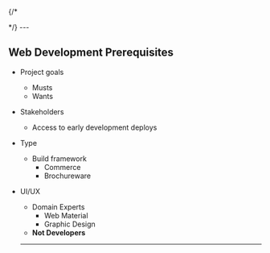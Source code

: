 {/*

<PageHead />
*/}
---


## Web Development Prerequisites

<CreateHead />

- Project goals
  - Musts
  - Wants
- Stakeholders
  - Access to early development deploys
- Type
  - Build framework
    - Commerce
    - Brochureware
- UI/UX

  - Domain Experts
    - Web Material
    - Graphic Design
  - **Not Developers**

  ***
